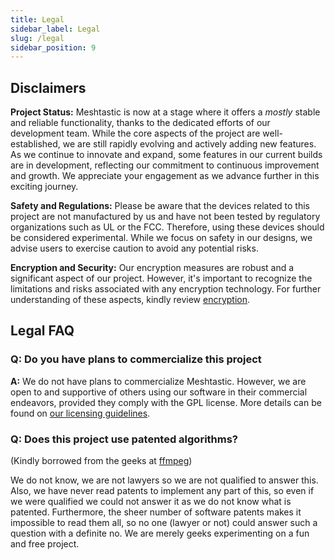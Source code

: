 ```yaml
---
title: Legal
sidebar_label: Legal
slug: /legal
sidebar_position: 9
---
```

## Disclaimers

**Project Status:** Meshtastic is now at a stage where it offers a _mostly_ stable and reliable functionality, thanks to the dedicated efforts of our development team. While the core aspects of the project are well-established, we are still rapidly evolving and actively adding new features. As we continue to innovate and expand, some features in our current builds are in development, reflecting our commitment to continuous improvement and growth. We appreciate your engagement as we advance further in this exciting journey.

**Safety and Regulations:** Please be aware that the devices related to this project are not manufactured by us and have not been tested by regulatory organizations such as UL or the FCC. Therefore, using these devices should be considered experimental. While we focus on safety in our designs, we advise users to exercise caution to avoid any potential risks.

**Encryption and Security:** Our encryption measures are robust and a significant aspect of our project. However, it's important to recognize the limitations and risks associated with any encryption technology. For further understanding of these aspects, kindly review [encryption](/docs/overview/encryption).

## Legal FAQ

### Q: Do you have plans to commercialize this project

**A:** We do not have plans to commercialize Meshtastic. However, we are open to and supportive of others using our software in their commercial endeavors, provided they comply with the GPL license. More details can be found on [our licensing guidelines](/docs/legal/licensing-and-trademark).

### Q: Does this project use patented algorithms?

(Kindly borrowed from the geeks at [ffmpeg](http://ffmpeg.org/legal.html))

We do not know, we are not lawyers so we are not qualified to answer this. Also, we have never read patents to implement any part of this, so even if we were qualified we could not answer it as we do not know what is patented. Furthermore, the sheer number of software patents makes it impossible to read them all, so no one (lawyer or not) could answer such a question with a definite no. We are merely geeks experimenting on a fun and free project.
